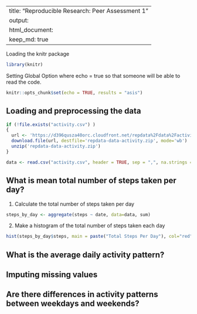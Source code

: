 
---
title: "Reproducible Research: Peer Assessment 1"
output: 
html_document:
keep_md: true
---
Loading the knitr package
```r
library(knitr)
```

Setting Global Option where echo = true so that someone will be able to read the code.
```r
knitr::opts_chunk$set(echo = TRUE, results = "asis")
```


## Loading and preprocessing the data
```r
if (!file.exists("activity.csv") )
{
  url <- 'https://d396qusza40orc.cloudfront.net/repdata%2Fdata%2Factivity.zip'  
  download.file(url, destfile='repdata-data-activity.zip', mode='wb')  
  unzip('repdata-data-activity.zip')
}

data <- read.csv("activity.csv", header = TRUE, sep = ",", na.strings = "NA", colClasses=c("numeric", "character", "numeric"))

```


## What is mean total number of steps taken per day?

1. Calculate the total number of steps taken per day

```r
steps_by_day <- aggregate(steps ~ date, data=data, sum)
```

2. Make a histogram of the total number of steps taken each day
```r
hist(steps_by_day$steps, main = paste("Total Steps Per Day"), col="red",xlab="Number of Steps")
```



## What is the average daily activity pattern?



## Imputing missing values



## Are there differences in activity patterns between weekdays and weekends?
